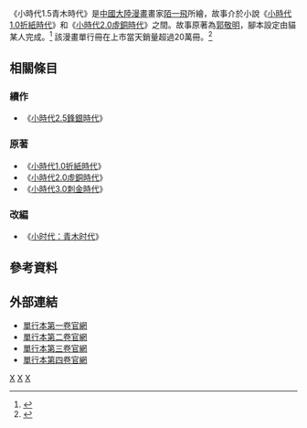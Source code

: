 {{about|中国大陆漫画作品|系列作品|小时代|同名电影|小时代：青木时代}}
{{Infobox animanga/Headerofja
|title= 小時代1.5青木時代
|image= Tiny Times 1.5.jpg
|size= 240px
|caption= 《小時代1.5青木時代》單行本第一卷首版封面
|english= Tiny Times 1.5
|genre= [[少女漫畫|少女漫畫]]
}}
{{Infobox animanga/Manga
|標題= 小時代1.5青木時代
|作者= [[郭敬明|郭敬明]]<small>（原著）</small><br />貓某人<small>（腳本）</small>
|作畫= 陌一飛
|出版社= [[長江文藝出版社|長江文藝出版社]]
|連載雜誌= 《最小說》<small>（第1話至第3話）</small><br />《最漫畫》<small>（第4話以後）</small>
|發售日= 2010年3月（單行本第一卷）<br />2010年3月（單行本第二卷）<br />2010年6月（單行本第三卷）<br />2010年12月（單行本第四卷）
|開始= 2008年10月
|結束= 2010年1月
|冊數= 4
|話數= 16
}}
{{Infobox animanga/Footerofja}}

《小時代1.5青木時代》是[[中國大陸|中國大陸]][[漫畫|漫畫]]畫家[[陌一飛|陌一飛]]所繪，故事介於小說《[[小時代1.0折紙時代|小時代1.0折紙時代]]》和《[[小時代2.0虛銅時代|小時代2.0虛銅時代]]》之間。故事原著為[[郭敬明|郭敬明]]，腳本設定由貓某人完成。<ref>{{cite web|author=天府早報|title=郭敬明再掀圈钱攻略 多部主编漫画即将推出|url=http://news.xinhuanet.com/newmedia/2010-03/11/content_13145942.htm|publisher=[[新華網|新華網]]|accessdate=2013-07-27|archive-date=2014-04-24|archive-url=https://web.archive.org/web/20140424162216/http://news.xinhuanet.com/newmedia/2010-03/11/content_13145942.htm|dead-url=no}}</ref> 該漫畫單行冊在上市當天銷量超過20萬冊。<ref>{{cite web|author=MSN文娛綜合|title=郭敬明《小时代》基本资料|url=http://ent.msn.com.cn/movie/news/1/167979.shtml|publisher=MSN中文網|accessdate=2013-07-27|archive-date=2013-07-15|archive-url=https://web.archive.org/web/20130715233840/http://ent.msn.com.cn/movie/news/1/167979.shtml|dead-url=no}}</ref>

== 相關條目 ==
=== 續作 ===
* 《[[小時代2.5鋒銀時代|小時代2.5鋒銀時代]]》

=== 原著 ===
* 《[[小時代1.0折紙時代|小時代1.0折紙時代]]》
* 《[[小時代2.0虛銅時代|小時代2.0虛銅時代]]》
* 《[[小時代3.0刺金時代|小時代3.0刺金時代]]》

=== 改編 ===
* 《[[小时代：青木时代|小时代：青木时代]]》

== 參考資料 ==
{{Reflist}}

== 外部連結 ==
* [http://www.zuibook.com/web/book/?book=%E3%80%8A%E5%B0%8F%E6%97%B6%E4%BB%A31-5%E9%9D%92%E6%9C%A8%E6%97%B6%E4%BB%A3%E3%80%8Bvol-1 單行本第一卷官網]{{dead link|date=2017年12月 |bot=InternetArchiveBot |fix-attempted=yes }}{{zh-cn}}
* [http://www.zuibook.com/web/book/?book=%E3%80%8A%E5%B0%8F%E6%97%B6%E4%BB%A31-5%E9%9D%92%E6%9C%A8%E6%97%B6%E4%BB%A3%E3%80%8Bvol-2 單行本第二卷官網]{{dead link|date=2017年12月 |bot=InternetArchiveBot |fix-attempted=yes }}{{zh-cn}}
* [http://www.zuibook.com/web/book/?book=%E3%80%8A%E5%B0%8F%E6%97%B6%E4%BB%A31-5%E9%9D%92%E6%9C%A8%E6%97%B6%E4%BB%A3%E3%80%8Bvol-3 單行本第三卷官網]{{dead link|date=2017年12月 |bot=InternetArchiveBot |fix-attempted=yes }}{{zh-cn}}
* [http://www.zuibook.com/web/book/?book=%E3%80%8A%E5%B0%8F%E6%97%B6%E4%BB%A31-5%E9%9D%92%E6%9C%A8%E6%97%B6%E4%BB%A3%E3%80%8Bvol-4 單行本第四卷官網]{{dead link|date=2017年12月 |bot=InternetArchiveBot |fix-attempted=yes }}{{zh-cn}}
{{小时代}}
[[Category:中国漫画作品|X]]
[[Category:戀愛漫畫|X]]
[[Category:少女漫畫|X]]